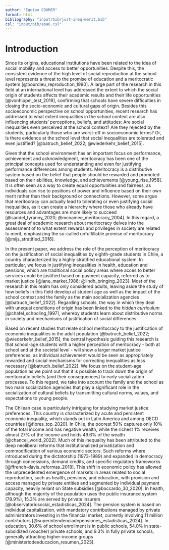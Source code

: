 ```yaml
---
author: "Equipo EDUMER"
format: html
bibliography: "input/bib/just-ineq-merit.bib"
csl: "input/bib/apa6.csl"
---
```


# Introduction

Since its origins, educational institutions have been related to the idea of social mobility and access to better opportunities. Despite this, the consistent evidence of the high level of social reproduction at the school level represents a threat to the promise of education and a meritocratic system [@bourdieu_reproduction_1990]. A large part of the research in this field at an international level has addressed the extent to which the social origin of students affects their academic results and their life opportunities [@vonhippel_test_2019], confirming that schools have severe difficulties in closing the socio-economic and cultural gaps of origin. Besides this socioeconomic perspective on school opportunities, recent research has addressed to what extent inequalities in the school context are also influencing students' perceptions, beliefs, and attitudes: Are social inequalities even perceived at the school context? Are they rejected by the students, particularly those who are worst-off in socioeconomic terms? Or, Is there evidence at the school level that social inequalities are tolerated and even justified? [@batruch_belief_2022; @wiederkehr_belief_2015].


Given that the school environment has an important focus on performance, achievement and acknowledgment, meritocracy has been one of the principal concepts used for understanding and even for justifying performance differences among students. Meritocracy is a distributive system based on the belief that people should be rewarded and promoted based on their abilities, knowledge, and achievements [@young_rise_1958]. It is often seen as a way to create equal opportunities and fairness, as individuals can rise to positions of power and influence based on their own merit rather than their background or connections. However, some argue that meritocracy can actually lead to tolerating or even justifying social inequalities, as it can create a hierarchy where those who already have resources and advantages are more likely to succeed [@sandel_tyranny_2020; @mcnamee_meritocracy_2004]. In this regard, a great deal of academic research about meritocracy delves into the assessment of to what extent rewards and privileges in society are related to merit, emphasizing the so-called unfulfillable promise of meritocracy [@mijs_stratified_2016].

In the present paper, we address the role of the perception of meritocracy on the justification of social inequalities by eighth-grade students in Chile, a country characterized by a highly stratified educational system. In particular, we focus in justifying inequalities in health, education and pensions, which are traditional social policy areas where acces to better services could be justified based on payment capacity, referred as to market justice [@lane_market_1986; @lindh_bringing_2023]. Most of the research in this realm has only considered adults, leaving aside the study of how beliefs in this field develop at student age as well as the impact of the school context and the family as the main socialization agencies [@batruch_belief_2022]. Regarding schools, the way in which they deal with unequal conditions of origin has been linked to the *hidden curriculum* [@chafel_schooling_1997], whereby students learn about distributive norms in society and mechanisms of justification of social differences.

Based on recent studies that relate school meritocracy to the justification of economic inequalities in the adult population [@batruch_belief_2022; @wiederkehr_belief_2015], the central hypothesis guiding this research is that school-age students with a higher perception of meritocracy - both at school and at the societal level - will show a larger market justice preferences, as individual achievement would be seen as appropriately rewarded and social mechanisms for correcting inequalities as less necessary [@batruch_belief_2022]. We focus on the student-age population as we point out that it is possible to track down the origin of meritocratic beliefs (and their consequences) to early socialization processes. To this regard, we take into account the family and the school as two main socialization agencies that play a significant role in the socialization of cultural beliefs by transmitting cultural norms, values, and expectations to young people.

The Chilean case is particularly intriguing for studying market justice preferences. This country is characterized by acute and persistent economic inequality, which stands out in Latin America and among OECD countries [@flores_top_2020]. In Chile, the poorest 50% captures only 10% of the total income and has negative wealth, while the richest 1% receives almost 27% of the income and holds 49.6% of the wealth [@chancel_world_2022]. Much of this inequality has been attributed to the deep neoliberal reforms that institutionalized privatization and commodification of various economic sectors. Such reforms where introduced during the dictatorship (1973-1989) and expanded in democracy through concessions, demand credits, and specific regulatory frameworks [@ffrench-davis_reformas_2018]. This shift in economic policy has allowed the unprecedented emergence of markets in areas related to social reproduction, such as health, pensions, and education, with provision and access managed by private entities and segmented by individual payment capacity, heavily reliant on State subsidies [@boccardo_30_2020]. In health, although the majority of the population uses the public insurance system (78.9%), 15.3% are served by private insurers [@observatoriosocial_estadisticas_2024]. The pension system is based on individual capitalization, with mandatory contributions managed by private administrators investing in the financial market, currently involving 11 million contributors [@superintendenciadepensiones_estadisticas_2024]. In education, 30.6% of school enrollment is in public schools, 54.0% in state-subsidized (voucher) private schools, and 9.3% in fully private schools, generally attracting higher-income groups [@ministeriodeeducacion_resumen_2023].